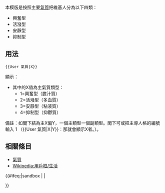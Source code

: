 <includeonly><!-- 在這裡加入模板的保護標識 --></includeonly><noinclude>{{Documentation subpage}}</noinclude>
<!-- 在本行下編輯模板說明 -->
本模版是按照主要[[氣質]]把維基人分為以下四類：
* 興奮型
* 活潑型
* 安靜型
* 抑制型

==用法==
 <nowiki>{{User 氣質|X}}</nowiki>
顯示：
{{Userbox
  |id-c=#2C4D68
  |id-fc=white
  |id-s=10
  |id=第X型
  |info=該用戶是'''[[X型氣質]]'''
  |info-c=#D7EAFA
  |info-fc=#575757
  |info-s=10
  |border-c=#2C4D68
  |border-s=2
}}
{{brClear}}
* 其中的X值為主氣質類型：
** 1=興奮型（膽汁質）
** 2=活潑型（多血質）
** 3=安靜型（粘液質）
** 4=抑制型（抑鬱質）
備註︰如閣下結為主X偏Y，一個主類型一個副類型。閣下可或把主導人格的編號輸入 1 （<nowiki>{{User 氣質|X|Y}}</nowiki>︰那就會顯示X者。）。

== 相關條目 ==
* [[氣質]]
* [[Wikipedia:用戶框/生活]]

[[Category:依氣質區分的維基人| ]]

<includeonly>{{#ifeq:{{SUBPAGENAME}}|sandbox | |
<!-- 本行下加入模板的分類，跨維基連結加入Wikidata（參見[[Wikipedia:Wikidata]]） -->

}}</includeonly>